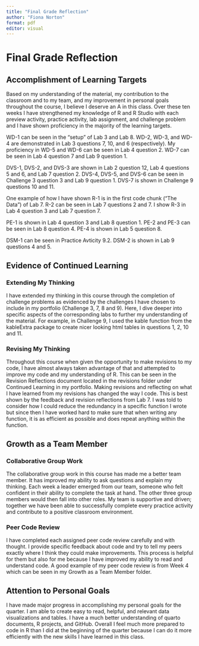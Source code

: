 ```yaml
---
title: "Final Grade Reflection"
author: "Fiona Norton"
format: pdf
editor: visual
---
```


# Final Grade Reflection

## Accomplishment of Learning Targets

Based on my understanding of the material, my contribution to the classroom and to my team, and my improvement in personal goals throughout the course, I believe I deserve an A in this class. Over these ten weeks I have strengthened my knowledge of R and R Studio with each preview activity, practice activity, lab assignment, and challenge problem and I have shown proficiency in the majority of the learning targets. 

WD-1 can be seen in the "setup" of Lab 3 and Lab 8. WD-2, WD-3, and WD-4 are demonstrated in Lab 3 questions 7, 10, and 6 (respectively). My proficiency in WD-5 and WD-6 can be seen in Lab 4 question 2. WD-7 can be seen in Lab 4 question 7 and Lab 9 question 1. 

DVS-1, DVS-2, and DVS-3 are shown in Lab 2 question 12, Lab 4 questions 5 and 6, and Lab 7 question 2. DVS-4, DVS-5, and DVS-6 can be seen in Challenge 3 question 3 and Lab 9 question 1. DVS-7 is shown in Challenge 9 questions 10 and 11.

One example of how I have shown R-1 is in the first code chunk ("The Data") of Lab 7. R-2 can be seen in Lab 7 questions 2 and  7. I show R-3 in Lab 4 question 3 and Lab 7 question 7. 

PE-1 is shown in Lab 4 question 3 and Lab 8 question 1. PE-2 and PE-3 can be seen in Lab 8 question 4. PE-4 is shown in Lab 5 question 8.

DSM-1 can be seen in Practice Avticity 9.2. DSM-2 is shown in Lab 9 questions 4 and 5. 

## Evidence of Continued Learning

### Extending My Thinking

I have extended my thinking in this course through the completion of challenge problems as evidenced by the challenges I have chosen to include in my portfolio (Challenge 3, 7, 8 and 9). Here, I dive deeper into specific aspects of the corresponding labs to further my understanding of the material. For example, in Challenge 9, I used the kable function from the kableExtra package to create nicer looking html tables in questions 1, 2, 10 and 11. 

### Revising My Thinking 

Throughout this course when given the opportunity to make revisions to my code, I have almost always taken advantage of that and attempted to improve my code and my understanding of R. This can be seen in the Revision Reflections document located in the revisions folder under Continued Learning in my portfolio. Making revisions and reflecting on what I have learned from my revisions has changed the way I code. This is best shown by the feedback and revision reflections from Lab 7. I was told to consider how I could reduce the redundancy in a specific function I wrote but since then I have worked hard to make sure that when writing any function, it is as efficient as possible and does repeat anything within the function.


## Growth as a Team Member

### Collaborative Group Work 

The collaborative group work in this course has made me a better team member. It has improved my ability to ask questions and explain my thinking. Each week a leader emerged from our team, someone who felt confident in their ability to complete the task at hand. The other three group members would then fall into other roles. My team is supportive and driven; together we have been able to successfully complete every practice activity and contribute to a positive classroom environment.

### Peer Code Review 

I have completed each assigned peer code review carefully and with thought. I provide specific feedback about code and try to tell my peers exactly where I think they could make improvements. This process is helpful for them but also for me because I have improved my ability to read and understand code. A good example of my peer code review is from Week 4 which can be seen in my Growth as a Team Member folder.

## Attention to Personal Goals 

I have made major progress in accomplishing my personal goals for the quarter. I am able to create easy to read, helpful, and relevant data visualizations and tables. I have a much better understanding of quarto documents, R projects, and GitHub. Overall I feel much more prepared to code in R than I did at the beginning of the quarter because I can do it more efficiently with the new skills I have learned in this class. 




